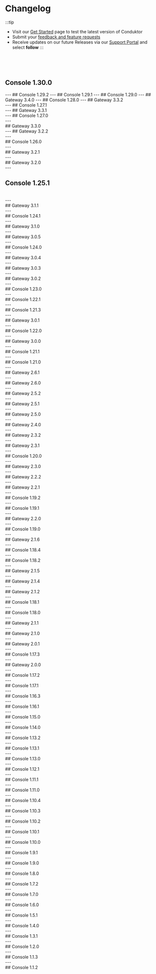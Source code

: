 


# Changelog

:::tip
- Visit our [Get Started](https://www.conduktor.io/get-started/) page to test the latest version of Conduktor
- Submit your [feedback and feature requests](https://conduktor.io/roadmap)
- Receive updates on our future Releases via our [Support Portal](https://support.conduktor.io/hc/en-gb/sections/16400553827473-Conduktor-Console) and select **follow**
:::

<br />
<br />
<br />

## Console 1.30.0
<Console1300 />
---
## Console 1.29.2
<Console1292 />
---
## Console 1.29.1
<Console1291 />
---
## Console 1.29.0
<Console1290 />
---
## Gateway 3.4.0
<Gateway340 />
---
## Console 1.28.0
<Console1280 />
---
## Gateway 3.3.2
<Gateway332 />
<br />
---
## Console 1.27.1
<Console1271 />
<br />
---
## Gateway 3.3.1
<Gateway331 />
<br />
---
## Console 1.27.0
<Console1270 />
<br />
---
<br />
## Gateway 3.3.0
<Gateway330 />
<br />
---
## Gateway 3.2.2
<Gateway322 />
<br />
---
<br />
## Console 1.26.0
<Console1260 />
<br />
---
<br />
## Gateway 3.2.1
<Gateway321 />
<br />
---
<br />
## Gateway 3.2.0
<Gateway320 />

<br />
---
<br />

## Console 1.25.1
<Console1251 />
<br />
---
<br />
## Gateway 3.1.1
<Gateway311 />
<br />
---
<br />
## Console 1.24.1
<Console1241 />
<br />
---
<br />
## Gateway 3.1.0
<Gateway310 />
<br />
---
<br />
## Gateway 3.0.5
<Gateway305 />
<br />
---
<br />
## Console 1.24.0
<Console1240 />
<br />
---
<br />
## Gateway 3.0.4
<Gateway304 />
<br />
---
<br />
## Gateway 3.0.3
<Gateway303 />
<br />
---
<br />
## Gateway 3.0.2
<Gateway302 />
<br />
---
<br />
## Console 1.23.0
<Console1230 />
<br />
---
<br />
## Console 1.22.1
<Console1221 />
<br />
---
<br />
## Console 1.21.3
<Console1213 />
<br />
---
<br />
## Gateway 3.0.1
<Gateway301 />
<br />
---
<br />
## Console 1.22.0
<Console1220 />
<br />
---
<br />
## Gateway 3.0.0
<Gateway300 />
<br />
---
<br />
## Console 1.21.1
<Console1211 />
<br />
---
<br />
## Console 1.21.0
<Console1210 />
<br />
---
<br />
## Gateway 2.6.1
<Gateway261 />
<br />
---
<br />
## Gateway 2.6.0
<Gateway260 />
<br />
---
<br />
## Gateway 2.5.2
<Gateway252 />
<br />
---
<br />
## Gateway 2.5.1
<Gateway251 />
<br />
---
<br />
## Gateway 2.5.0
<Gateway250 />
<br />
---
<br />
## Gateway 2.4.0
<Gateway240 />
<br />
---
<br />
## Gateway 2.3.2
<Gateway232 />
<br />
---
<br />
## Gateway 2.3.1
<Gateway231 />
<br />
---
<br />
## Console 1.20.0
<Console1200 />
<br />
---
<br />
## Gateway 2.3.0
<Gateway230 />
<br />
---
<br />
## Gateway 2.2.2
<Gateway222 />
<br />
---
<br />
## Gateway 2.2.1
<Gateway221 />
<br />
---
<br />
## Console 1.19.2
<Console1192 />
<br />
---
<br />
## Console 1.19.1
<Console1191 />
<br />
---
<br />
## Gateway 2.2.0
<Gateway220 />
<br />
---
<br />
## Console 1.19.0
<Console1190 />
<br />
---
<br />
## Gateway 2.1.6
<Gateway216 />
<br />
---
<br />
## Console 1.18.4
<Console1184 />
<br />
---
<br />
## Console 1.18.2
<Console1182 />
<br />
---
<br />
## Gateway 2.1.5
<Gateway215 />
<br />
---
<br />
## Gateway 2.1.4
<Gateway214 />
<br />
---
<br />
## Gateway 2.1.2
<Gateway212 />
<br />
---
<br />
## Console 1.18.1
<Console1181 />
<br />
---
<br />
## Console 1.18.0
<Console1180 />
<br />
---
<br />
## Gateway 2.1.1
<Gateway211 />
<br />
---
<br />
## Gateway 2.1.0
<Gateway210 />
<br />
---
<br />
## Gateway 2.0.1
<Gateway201 />
<br />
---
<br />
## Console 1.17.3
<Console1173 />
<br />
---
<br />
## Gateway 2.0.0
<Gateway200 />
<br />
---
<br />
## Console 1.17.2
<Console1172 />
<br />
---
<br />
## Console 1.17.1
<Version1171 />
<br />
---
<br />
## Console 1.16.3
<Version1163 />
<br />
---
<br />
## Console 1.16.1
<Version1161 />
<br />
---
<br />
## Console 1.15.0
<Version1150 />
<br />
---
<br />
## Console 1.14.0
<Version1140 />
<br />
---
<br />
## Console 1.13.2
<Version1132 />
<br />
---
<br />
## Console 1.13.1
<Version1131 />
<br />
---
<br />
## Console 1.13.0
<Version1130 />
<br />
---
<br />
## Console 1.12.1
<Version1121 />
<br />
---
<br />
## Console 1.11.1
<Version1111 />
<br />
---
<br />
## Console 1.11.0
<Version1110 />
<br />
---
<br />
## Console 1.10.4
<Version1104 />
<br />
---
<br />
## Console 1.10.3
<Version1103 />
<br />
---
<br />
## Console 1.10.2
<Version1102 />
<br />
---
<br />
## Console 1.10.1
<Version1101 />
<br />
---
<br />
## Console 1.10.0
<Version1100 />
<br />
---
<br />
## Console 1.9.1
<Version191 />
<br />
---
<br />
## Console 1.9.0
<Version190 />
<br />
---
<br />
## Console 1.8.0
<Version180 />
<br />
---
<br />
## Console 1.7.2
<Version172 />
<br />
---
<br />
## Console 1.7.0
<Version170 />
<br />
---
<br />
## Console 1.6.0
<Version160 />
<br />
---
<br />
## Console 1.5.1
<Version151 />
<br />
---
<br />
## Console 1.4.0
<Version140 />
<br />
---
<br />
## Console 1.3.1
<Version131 />
<br />
---
<br />
## Console 1.2.0
<Version120 />
<br />
---
<br />
## Console 1.1.3
<Version113 />
<br />
---
<br />
## Console 1.1.2
<Version112 />

